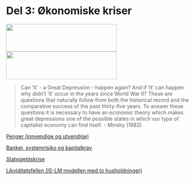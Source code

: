 <!--
---
output: html_notebook
---
-->
# Del 3: Økonomiske kriser
<img id='grede' src="bilder/depression.jpg" height="75px" width="300px" />
<img id='grere' src="bilder/recession.jpg" height="75px" width="300px" />

> Can 'It' - a Great Depression - happen again? And if 'It' can happen why didn't 'It' occur in the years since World War II? These are questions that naturally follow from both the historical record and the comparative success of the past thirty-five years. To answer these questions it is necessary to have an economic theory which makes great depressions one of the possible states in which our type of capitalist economy can find itself.
- Minsky  (1982)

[Penger (innvendige og utvendige)](presentasjoner/pres_del3.html)

[Banker, systemrisiko og kapitalkrav](presentasjoner/pres_del3.html#10)

[Statsgjeldskrise](presentasjoner/pres_del3.html#10)

[Likviditetsfellen (IS-LM modellen med to husholdninger)](presentasjoner/pres_del3.html#10)
